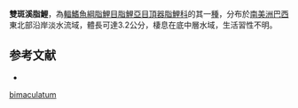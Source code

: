 {{Speciesbox
| status = NE
| genus = Characidium
| species = bimaculatum
| authority = [[Fowler|Fowler]], 1941
| synonyms = 
}}
'''雙斑溪脂鯉'''，為[[輻鰭魚綱|輻鰭魚綱]][[脂鯉目|脂鯉目]][[脂鯉亞目|脂鯉亞目]][[頂器脂鯉科|頂器脂鯉科]]的其一[[種|種]]，分布於[[南美洲|南美洲]][[巴西|巴西]]東北部沿岸淡水流域，體長可達3.2公分，棲息在底中層水域，生活習性不明。

==参考文献==
{{refbegin}}
*{{FishBase_species|genus=Characidium|species=bimaculatum|year=2013|month=9}}
{{refend}}
{{Taxonbar|from=Q5510066}}

[[Category:溪脂鯉屬|bimaculatum]]